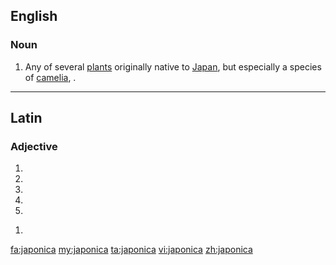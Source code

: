 ==English==

===Noun===
{{en-noun}}

# Any of several [[plant]]s originally native to [[Japan]], but especially a species of [[camelia]], {{taxlink|Camelia japonica|species}}.

----
==Latin==

===Adjective===
{{la-adj-form|japonica}}

# {{inflection of|japonicus|japonicus|nom|f|s|lang=la}}
# {{inflection of|japonicus|japonicus|nom|n|p|lang=la}}
# {{inflection of|japonicus|japonicus|acc|n|p|lang=la}}
# {{inflection of|japonicus|japonicus|voc|f|s|lang=la}}
# {{inflection of|japonicus|japonicus|voc|n|p|lang=la}}

{{la-adj-form|japonicā}}

# {{inflection of|japonicus|japonicus|abl|f|s|lang=la}}

[[fa:japonica]]
[[my:japonica]]
[[ta:japonica]]
[[vi:japonica]]
[[zh:japonica]]